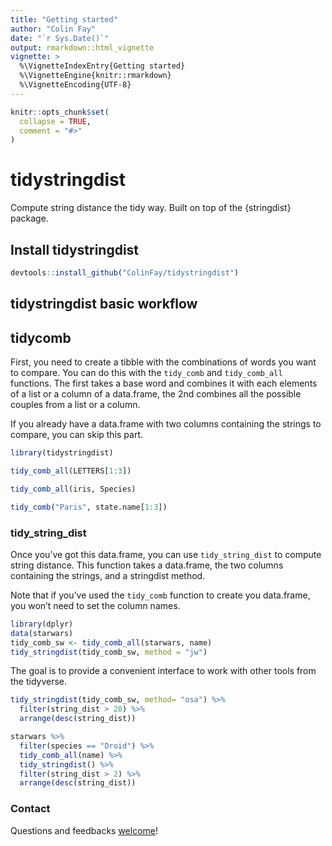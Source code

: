 ```yaml
---
title: "Getting started"
author: "Colin Fay"
date: "`r Sys.Date()`"
output: rmarkdown::html_vignette
vignette: >
  %\VignetteIndexEntry{Getting started}
  %\VignetteEngine{knitr::rmarkdown}
  %\VignetteEncoding{UTF-8}
---
```


```r
knitr::opts_chunk$set(
  collapse = TRUE,
  comment = "#>"
)
```

# tidystringdist

Compute string distance the tidy way. Built on top of the {stringdist} package.

## Install tidystringdist

```r
devtools::install_github("ColinFay/tidystringdist")
```

## tidystringdist basic workflow

## tidycomb 

First, you need to create a tibble with the combinations of words you want to compare. You can do this with the `tidy_comb` and `tidy_comb_all` functions. The first takes a base word and combines it with each elements of a list or a column of a data.frame, the 2nd combines all the possible couples from a list or a column.

If you already have a data.frame with two columns containing the strings to compare, you can skip this part. 

```r
library(tidystringdist)

tidy_comb_all(LETTERS[1:3])
```

```r
tidy_comb_all(iris, Species)
```


```r
tidy_comb("Paris", state.name[1:3])
```

### tidy_string_dist

Once you've got this data.frame, you can use `tidy_string_dist` to compute string distance. This function takes a data.frame, the two columns containing the strings, and a stringdist method. 

Note that if you've used the `tidy_comb` function to create you data.frame, you won't need to set the column names. 


```r
library(dplyr)
data(starwars)
tidy_comb_sw <- tidy_comb_all(starwars, name)
tidy_stringdist(tidy_comb_sw, method = "jw")
```

The goal is to provide a convenient interface to work with other tools from the tidyverse. 

```r
tidy_stringdist(tidy_comb_sw, method= "osa") %>%
  filter(string_dist > 20) %>%
  arrange(desc(string_dist))
```

```r
starwars %>%
  filter(species == "Droid") %>%
  tidy_comb_all(name) %>%
  tidy_stringdist() %>% 
  filter(string_dist > 2) %>%
  arrange(desc(string_dist))
```

### Contact

Questions and feedbacks [welcome](mailto:contact@colinfay.me)!
